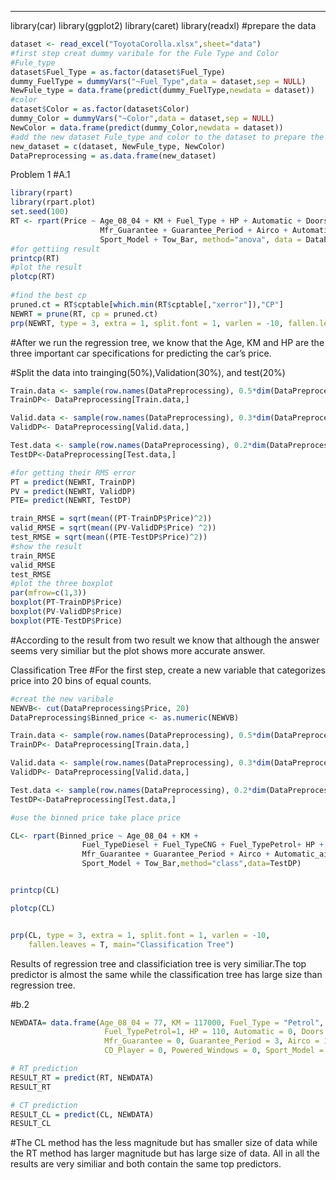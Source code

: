 ---
library(car)
library(ggplot2)
library(caret)
library(readxl)
#prepare the data

```r
dataset <- read_excel("ToyotaCorolla.xlsx",sheet="data")
#first step creat dummy varibale for the Fule Type and Color
#Fule_type
dataset$Fuel_Type = as.factor(dataset$Fuel_Type) 
dummy_FuelType = dummyVars("~Fuel_Type",data = dataset,sep = NULL) 
NewFule_type = data.frame(predict(dummy_FuelType,newdata = dataset))
#color
dataset$Color = as.factor(dataset$Color)
dummy_Color = dummyVars("~Color",data = dataset,sep = NULL) 
NewColor = data.frame(predict(dummy_Color,newdata = dataset))
#add the new dataset Fule_type and color to the dataset to prepare the data preprocessing
new_dataset = c(dataset, NewFule_type, NewColor) 
DataPreprocessing = as.data.frame(new_dataset)
```


Problem 1 
#A.1
```r
library(rpart)
library(rpart.plot)
set.seed(100)
RT <- rpart(Price ~ Age_08_04 + KM + Fuel_Type + HP + Automatic + Doors + Quarterly_Tax + 
                    Mfr_Guarantee + Guarantee_Period + Airco + Automatic_airco + CD_Player + Powered_Windows +
                    Sport_Model + Tow_Bar, method="anova", data = DataPreprocessing)
#for gettiing result 
printcp(RT)
#plot the result
plotcp(RT)
 
#find the best cp
pruned.ct = RT$cptable[which.min(RT$cptable[,"xerror"]),"CP"]
NEWRT = prune(RT, cp = pruned.ct)
prp(NEWRT, type = 3, extra = 1, split.font = 1, varlen = -10, fallen.leaves = T,main = "Regression Tree")  
```
#After we run the regression tree, we know that the Age, KM and HP are the three important car specifications for predicting the car's price.


#Split the data into trainging(50%),Validation(30%), and test(20%) 
```r
Train.data <- sample(row.names(DataPreprocessing), 0.5*dim(DataPreprocessing)[1])
TrainDP<- DataPreprocessing[Train.data,]

Valid.data <- sample(row.names(DataPreprocessing), 0.3*dim(DataPreprocessing)[1])
ValidDP<- DataPreprocessing[Valid.data,]

Test.data <- sample(row.names(DataPreprocessing), 0.2*dim(DataPreprocessing)[1])
TestDP<-DataPreprocessing[Test.data,]
```


```r
#for getting their RMS error 
PT = predict(NEWRT, TrainDP) 
PV = predict(NEWRT, ValidDP) 
PTE= predict(NEWRT, TestDP)

train_RMSE = sqrt(mean((PT-TrainDP$Price)^2)) 
valid_RMSE = sqrt(mean((PV-ValidDP$Price) ^2)) 
test_RMSE = sqrt(mean((PTE-TestDP$Price)^2)) 
#show the result
train_RMSE
valid_RMSE
test_RMSE
#plot the three boxplot 
par(mfrow=c(1,3))
boxplot(PT-TrainDP$Price)
boxplot(PV-ValidDP$Price)
boxplot(PTE-TestDP$Price)
```

#According to the result from two result we know that although the answer seems very similiar but the plot shows more accurate answer.



Classification Tree
#For the first step, create a new variable that categorizes price into 20 bins of equal counts.

```r
#creat the new varibale 
NEWVB<- cut(DataPreprocessing$Price, 20)
DataPreprocessing$Binned_price <- as.numeric(NEWVB)
```

```r
Train.data <- sample(row.names(DataPreprocessing), 0.5*dim(DataPreprocessing)[1])
TrainDP<- DataPreprocessing[Train.data,]

Valid.data <- sample(row.names(DataPreprocessing), 0.3*dim(DataPreprocessing)[1])
ValidDP<- DataPreprocessing[Valid.data,]

Test.data <- sample(row.names(DataPreprocessing), 0.2*dim(DataPreprocessing)[1])
TestDP<-DataPreprocessing[Test.data,]
```


```r
#use the binned price take place price

CL<- rpart(Binned_price ~ Age_08_04 + KM +
                Fuel_TypeDiesel + Fuel_TypeCNG + Fuel_TypePetrol+ HP + Automatic + Doors + Quarterly_Tax + 
                Mfr_Guarantee + Guarantee_Period + Airco + Automatic_airco + CD_Player + Powered_Windows + 
                Sport_Model + Tow_Bar,method="class",data=TestDP)


printcp(CL) 

plotcp(CL) 


prp(CL, type = 3, extra = 1, split.font = 1, varlen = -10, 
    fallen.leaves = T, main="Classification Tree")

```
Results of regression tree and classificiation tree is very similiar.The top predictor is almost the same while the classification tree has large size than regression tree.

#b.2
```r
NEWDATA= data.frame(Age_08_04 = 77, KM = 117000, Fuel_Type = "Petrol", Fuel_TypeCNG = 0, Fuel_TypeDiesel = 0,
                     Fuel_TypePetrol=1, HP = 110, Automatic = 0, Doors = 5, Quarterly_Tax = 100,
                     Mfr_Guarantee = 0, Guarantee_Period = 3, Airco = 1, Automatic_airco = 0,
                     CD_Player = 0, Powered_Windows = 0, Sport_Model = 0, Tow_Bar =1)

# RT prediction
RESULT_RT = predict(RT, NEWDATA) 
RESULT_RT

# CT prediction
RESULT_CL = predict(CL, NEWDATA) 
RESULT_CL
```
#The CL method has the less magnitude but has smaller size of data while the RT method has larger magnitude but has large size of data. All in all the results are very similiar and both contain the same top predictors. 
